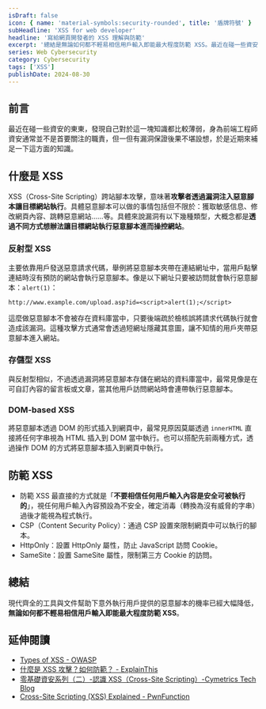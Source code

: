 ```yaml
---
isDraft: false
icon: { name: 'material-symbols:security-rounded', title: '盾牌符號' }
subHeadline: 'XSS for web developer'
headline: '寫給網頁開發者的 XSS 理解與防範'
excerpt: '總結是無論如何都不輕易相信用戶輸入即能最大程度防範 XSS。最近在碰一些資安的東東，發現自己對於這一塊知識都比較薄弱，身為前端工程師資安通常並不是首要關注的職責，但一但有漏洞保證後果不堪設想，於是近期來補足一下這方面的知識。現代齊全的工具與文件幫助下意外執行用戶提供的惡意腳本的機率已經大幅降低。'
series: Web Cybersecurity
category: Cybersecurity
tags: ['XSS']
publishDate: 2024-08-30
---
```


## 前言

最近在碰一些資安的東東，發現自己對於這一塊知識都比較薄弱，身為前端工程師資安通常並不是首要關注的職責，但一但有漏洞保證後果不堪設想，於是近期來補足一下這方面的知識。

## 什麼是 XSS

XSS（Cross-Site Scripting）跨站腳本攻擊，意味著**攻擊者透過漏洞注入惡意腳本讓目標網站執行**。具體惡意腳本可以做的事情包括但不限於：獲取敏感信息、修改網頁內容、跳轉惡意網站……等。具體來說漏洞有以下幾種類型，大概念都是**透過不同方式想辦法讓目標網站執行惡意腳本進而操控網站**。

### 反射型 XSS

主要依靠用戶發送惡意請求代碼，舉例將惡意腳本夾帶在連結網址中，當用戶點擊連結時沒有預防的網站會執行惡意腳本。像是以下網址只要被訪問就會執行惡意腳本：`alert(1)`：

```
http://www.example.com/upload.asp?id=<script>alert(1);</script>
```

這麼做惡意腳本不會被存在資料庫當中，只要後端疏於檢核誤將請求代碼執行就會造成該漏洞。這種攻擊方式通常會透過短網址隱藏其意圖，讓不知情的用戶夾帶惡意腳本進入網站。

### 存儲型 XSS

與反射型相似，不過透過漏洞將惡意腳本存儲在網站的資料庫當中，最常見像是在可自訂內容的留言板或文章，當其他用戶訪問網站時會連帶執行惡意腳本。

### DOM-based XSS

將惡意腳本透過 DOM 的形式插入到網頁中，最常見原因莫屬透過 `innerHTML` 直接將任何字串視為 HTML 插入到 DOM 當中執行。也可以搭配先前兩種方式，透過操作 DOM 的方式將惡意腳本插入到網頁中執行。

## 防範 XSS

- 防範 XSS 最直接的方式就是「**不要相信任何用戶輸入內容是安全可被執行的**」，視任何用戶輸入內容預設為不安全，確定消毒（轉換為沒有威脅的字串）過後才能視為程式執行。
- CSP（Content Security Policy）：通過 CSP 設置來限制網頁中可以執行的腳本。
- HttpOnly：設置 HttpOnly 屬性，防止 JavaScript 訪問 Cookie。
- SameSite：設置 SameSite 屬性，限制第三方 Cookie 的訪問。

## 總結

現代齊全的工具與文件幫助下意外執行用戶提供的惡意腳本的機率已經大幅降低，**無論如何都不輕易相信用戶輸入即能最大程度防範 XSS**。

## 延伸閱讀

- [Types of XSS - OWASP](https://owasp.org/www-community/Types_of_Cross-Site_Scripting)
- [什麼是 XSS 攻擊？如何防範？ - ExplainThis](https://www.explainthis.io/zh-hant/swe/what-is-xss)
- [零基礎資安系列（二）-認識 XSS（Cross-Site Scripting）-Cymetrics Tech Blog](https://tech-blog.cymetrics.io/posts/jo/zerobased-cross-site-scripting/)
- [Cross-Site Scripting (XSS) Explained - PwnFunction](https://www.youtube.com/watch?v=EoaDgUgS6QA)
